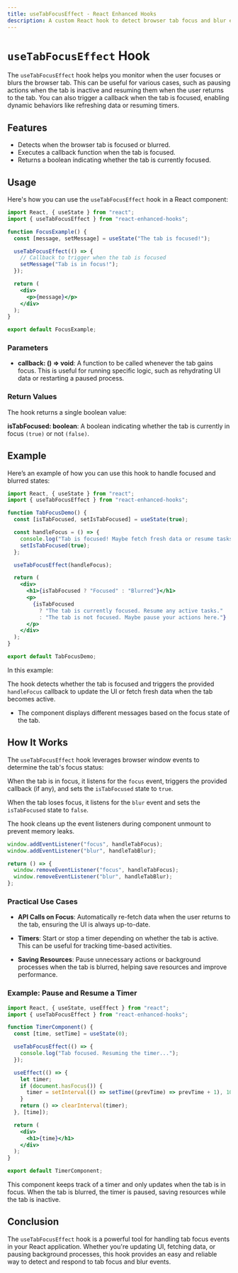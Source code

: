 ```yaml
---
title: useTabFocusEffect - React Enhanced Hooks
description: A custom React hook to detect browser tab focus and blur events and trigger callbacks accordingly.
---
```


# `useTabFocusEffect` Hook

The `useTabFocusEffect` hook helps you monitor when the user focuses or blurs the browser tab. This can be useful for various cases, such as pausing actions when the tab is inactive and resuming them when the user returns to the tab. You can also trigger a callback when the tab is focused, enabling dynamic behaviors like refreshing data or resuming timers.

## Features

- Detects when the browser tab is focused or blurred.
- Executes a callback function when the tab is focused.
- Returns a boolean indicating whether the tab is currently focused.

## Usage

Here's how you can use the `useTabFocusEffect` hook in a React component:

```jsx copy
import React, { useState } from "react";
import { useTabFocusEffect } from "react-enhanced-hooks";

function FocusExample() {
  const [message, setMessage] = useState("The tab is focused!");

  useTabFocusEffect(() => {
    // Callback to trigger when the tab is focused
    setMessage("Tab is in focus!");
  });

  return (
    <div>
      <p>{message}</p>
    </div>
  );
}

export default FocusExample;
```

### Parameters

- **callback: () => void**: A function to be called whenever the tab gains focus. This is useful for running specific logic, such as rehydrating UI data or restarting a paused process.

### Return Values

The hook returns a single boolean value:

**isTabFocused: boolean**: A boolean indicating whether the tab is currently in focus `(true)` or not `(false)`.

## Example

Here’s an example of how you can use this hook to handle focused and blurred states:

```jsx copy
import React, { useState } from "react";
import { useTabFocusEffect } from "react-enhanced-hooks";

function TabFocusDemo() {
  const [isTabFocused, setIsTabFocused] = useState(true);

  const handleFocus = () => {
    console.log("Tab is focused! Maybe fetch fresh data or resume tasks.");
    setIsTabFocused(true);
  };

  useTabFocusEffect(handleFocus);

  return (
    <div>
      <h1>{isTabFocused ? "Focused" : "Blurred"}</h1>
      <p>
        {isTabFocused
          ? "The tab is currently focused. Resume any active tasks."
          : "The tab is not focused. Maybe pause your actions here."}
      </p>
    </div>
  );
}

export default TabFocusDemo;
```

In this example:

The hook detects whether the tab is focused and triggers the provided `handleFocus` callback to update the UI or fetch fresh data when the tab becomes active.

- The component displays different messages based on the focus state of the tab.

## How It Works

The `useTabFocusEffect` hook leverages browser window events to determine the tab's focus status:

When the tab is in focus, it listens for the `focus` event, triggers the provided callback (if any), and sets the `isTabFocused` state to `true`.

When the tab loses focus, it listens for the `blur` event and sets the `isTabFocused` state to `false`.

The hook cleans up the event listeners during component unmount to prevent memory leaks.

```jsx
window.addEventListener("focus", handleTabFocus);
window.addEventListener("blur", handleTabBlur);

return () => {
  window.removeEventListener("focus", handleTabFocus);
  window.removeEventListener("blur", handleTabBlur);
};
```

### Practical Use Cases

- **API Calls on Focus**: Automatically re-fetch data when the user returns to the tab, ensuring the UI is always up-to-date.

- **Timers**: Start or stop a timer depending on whether the tab is active. This can be useful for tracking time-based activities.

- **Saving Resources**: Pause unnecessary actions or background processes when the tab is blurred, helping save resources and improve performance.

### Example: Pause and Resume a Timer

```jsx copy
import React, { useState, useEffect } from "react";
import { useTabFocusEffect } from "react-enhanced-hooks";

function TimerComponent() {
  const [time, setTime] = useState(0);

  useTabFocusEffect(() => {
    console.log("Tab focused. Resuming the timer...");
  });

  useEffect(() => {
    let timer;
    if (document.hasFocus()) {
      timer = setInterval(() => setTime((prevTime) => prevTime + 1), 1000);
    }
    return () => clearInterval(timer);
  }, [time]);

  return (
    <div>
      <h1>{time}</h1>
    </div>
  );
}

export default TimerComponent;
```

This component keeps track of a timer and only updates when the tab is in focus. When the tab is blurred, the timer is paused, saving resources while the tab is inactive.

## Conclusion

The `useTabFocusEffect` hook is a powerful tool for handling tab focus events in your React application. Whether you're updating UI, fetching data, or pausing background processes, this hook provides an easy and reliable way to detect and respond to tab focus and blur events.
